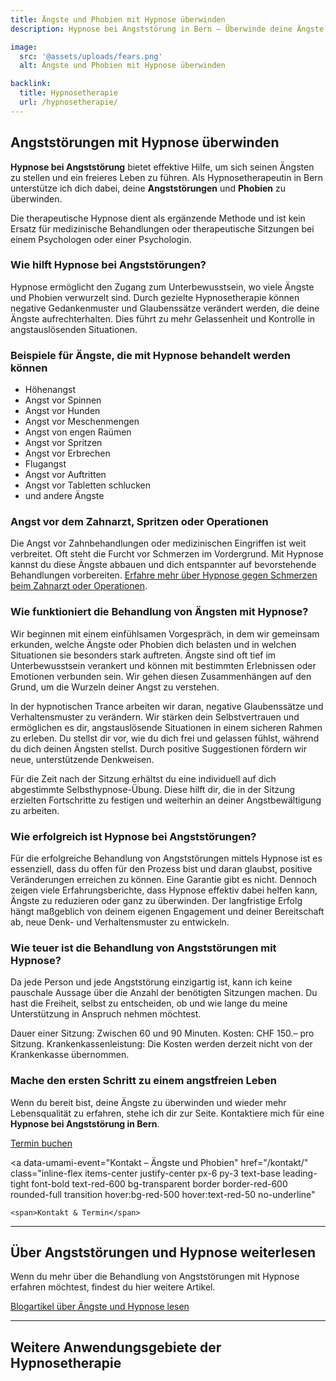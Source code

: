 ```yaml
---
title: Ängste und Phobien mit Hypnose überwinden
description: Hypnose bei Angststörung in Bern – Überwinde deine Ängste und Phobien mit professioneller Hypnosetherapie. Ich helfe dir, dich deinen Ängsten zu stellen und freier zu leben.

image:
  src: '@assets/uploads/fears.png'
  alt: Ängste und Phobien mit Hypnose überwinden

backlink:
  title: Hypnosetherapie
  url: /hypnosetherapie/
---
```



## Angststörungen mit Hypnose überwinden

**Hypnose bei Angststörung** bietet effektive Hilfe, um sich seinen Ängsten zu stellen und ein freieres Leben zu führen. Als Hypnosetherapeutin in Bern unterstütze ich dich dabei, deine **Angststörungen** und **Phobien** zu überwinden. 

Die therapeutische Hypnose dient als ergänzende Methode und ist kein Ersatz für medizinische Behandlungen oder therapeutische Sitzungen bei einem Psychologen oder einer Psychologin.

### Wie hilft Hypnose bei Angststörungen?

Hypnose ermöglicht den Zugang zum Unterbewusstsein, wo viele Ängste und Phobien verwurzelt sind. Durch gezielte Hypnosetherapie können negative Gedankenmuster und Glaubenssätze verändert werden, die deine Ängste aufrechterhalten. Dies führt zu mehr Gelassenheit und Kontrolle in angstauslösenden Situationen.

<h3 class="text-balance">Beispiele für Ängste, die mit Hypnose behandelt werden können</h3>

<ul class="grid xs:grid-cols-2 gap-4 list-disc not-prose pl-4">
  <li>Höhenangst</li>
  <li>Angst vor Spinnen</li>
  <li>Angst vor Hunden</li>
  <li>Angst vor Meschenmengen</li>
  <li>Angst von engen Raümen</li>
  <li>Angst vor Spritzen</li>
  <li>Angst vor Erbrechen</li>
  <li>Flugangst</li>
  <li>Angst vor Auftritten</li>
  <li>Angst vor Tabletten schlucken</li>
  <li>und andere Ängste</li>
</ul>

### Angst vor dem Zahnarzt, Spritzen oder Operationen

Die Angst vor Zahnbehandlungen oder medizinischen Eingriffen ist weit verbreitet. Oft steht die Furcht vor Schmerzen im Vordergrund. Mit Hypnose kannst du diese Ängste abbauen und dich entspannter auf bevorstehende Behandlungen vorbereiten. [Erfahre mehr über Hypnose gegen Schmerzen beim Zahnarzt oder Operationen](/hypnosetherapie/schmerzen/#hypnose-gegen-schmerzen-beim-zahnarzt-oder-operationen).


### Wie funktioniert die Behandlung von Ängsten mit Hypnose?

Wir beginnen mit einem einfühlsamen Vorgespräch, in dem wir gemeinsam erkunden, welche Ängste oder Phobien dich belasten und in welchen Situationen sie besonders stark auftreten. Ängste sind oft tief im Unterbewusstsein verankert und können mit bestimmten Erlebnissen oder Emotionen verbunden sein. Wir gehen diesen Zusammenhängen auf den Grund, um die Wurzeln deiner Angst zu verstehen.

In der hypnotischen Trance arbeiten wir daran, negative Glaubenssätze und Verhaltensmuster zu verändern. Wir stärken dein Selbstvertrauen und ermöglichen es dir, angstauslösende Situationen in einem sicheren Rahmen zu erleben. Du stellst dir vor, wie du dich frei und gelassen fühlst, während du dich deinen Ängsten stellst. Durch positive Suggestionen fördern wir neue, unterstützende Denkweisen.

Für die Zeit nach der Sitzung erhältst du eine individuell auf dich abgestimmte Selbsthypnose-Übung. Diese hilft dir, die in der Sitzung erzielten Fortschritte zu festigen und weiterhin an deiner Angstbewältigung zu arbeiten.

### Wie erfolgreich ist Hypnose bei Angststörungen?

Für die erfolgreiche Behandlung von Angststörungen mittels Hypnose ist es essenziell, dass du offen für den Prozess bist und daran glaubst, positive Veränderungen erreichen zu können. Eine Garantie gibt es nicht. Dennoch zeigen viele Erfahrungsberichte, dass Hypnose effektiv dabei helfen kann, Ängste zu reduzieren oder ganz zu überwinden. Der langfristige Erfolg hängt maßgeblich von deinem eigenen Engagement und deiner Bereitschaft ab, neue Denk- und Verhaltensmuster zu entwickeln.

### Wie teuer ist die Behandlung von Angststörungen mit Hypnose?

Da jede Person und jede Angststörung einzigartig ist, kann ich keine pauschale Aussage über die Anzahl der benötigten Sitzungen machen. Du hast die Freiheit, selbst zu entscheiden, ob und wie lange du meine Unterstützung in Anspruch nehmen möchtest.

Dauer einer Sitzung: Zwischen 60 und 90 Minuten.
Kosten: CHF 150.– pro Sitzung.
Krankenkassenleistung: Die Kosten werden derzeit nicht von der Krankenkasse übernommen.

### Mache den ersten Schritt zu einem angstfreien Leben

Wenn du bereit bist, deine Ängste zu überwinden und wieder mehr Lebensqualität zu erfahren, stehe ich dir zur Seite. Kontaktiere mich für eine **Hypnose bei Angststörung in Bern**.


<div class="flex flex-wrap gap-4">
  <a
    data-umami-event="Termin buchen – Ängste und Phobien"
    href="https://calendly.com/bern-hypnose/erstsitzung"
    target="_blank"
    class="inline-flex no-prose items-center justify-center px-6 py-3 text-base leading-tight font-bold text-white bg-red-600 border border-red-600 rounded-full transition hover:bg-red-500 hover:text-red-50 no-underline"
  >
    <span>Termin buchen</span>
  </a>

  <a
    data-umami-event="Kontakt – Ängste und Phobien"
    href="/kontakt/"
    class="inline-flex items-center justify-center px-6 py-3 text-base leading-tight font-bold text-red-600 bg-transparent border border-red-600 rounded-full transition hover:bg-red-500 hover:text-red-50 no-underline"
  >
    <span>Kontakt & Termin</span>
  </a>
</div>

<hr class="border-gray-400" />

<h2 class="text-balance">Über Angststörungen und Hypnose weiterlesen</h2>
<p>Wenn du mehr über die Behandlung von Angststörungen mit Hypnose erfahren möchtest, findest du hier weitere Artikel.</p>
<a href="/tags/aengste/" class="inline-flex items-center justify-center px-6 py-3 text-base leading-tight font-bold text-red-600 bg-transparent border border-red-600 rounded-full transition hover:bg-red-500 hover:text-red-50 no-underline" onclick="document.app.emitEvent('mouseDown', 'trigger-to-5');"> 
    <span>Blogartikel über Ängste und Hypnose lesen</span>
</a>



---

## Weitere Anwendungsgebiete der Hypnosetherapie

<SubPages id="hypnotherapy" exclude="/hypnosetherapie/aengste-und-phobien/" columns={3} />
